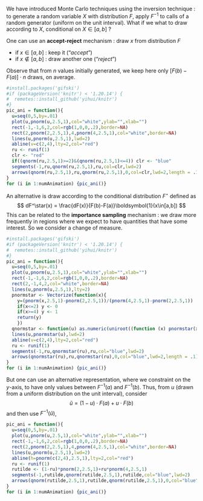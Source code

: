 <!-- ## Importance Sampling -->

We have introduced Monte Carlo techniques using the inversion technique : to generate a random variable $X$ with distribution $F$, apply $F^{-1}$ to calls of a random generator (uniform on the unit interval). What if we what to draw according to $X$, conditional on $X\in[a,b]$ ?

One can use an **accept-reject** mechanism : draw $x$ from distribution $F$

- if $x\in[a,b]$ : keep it ("*accept*")
- if $x\notin[a,b]$ : draw another one ("*reject*")

Observe that from $n$ values initially generated, we keep here only $[F(b)-F(a)]\cdot n$ draws, on average.

```r
#install.packages('gifski')
#if (packageVersion('knitr') < '1.20.14') {
#  remotes::install_github('yihui/knitr')
#}
pic_ani = function(){
  u=seq(0,5,by=.01)
  plot(u,pnorm(u,2.5,1),col="white",ylab="",xlab="")
  rect(-1,-1,6,2,col=rgb(1,0,0,.2),border=NA)
  rect(2,pnorm(2,2.5,1),4,pnorm(4,2.5,1),col="white",border=NA)
  lines(u,pnorm(u,2.5,1),lwd=2)
  abline(v=c(2,4),lty=2,col="red")
  ru <- runif(1)
  clr <- "red"
  if((qnorm(ru,2.5,1)>=2)&(qnorm(ru,2.5,1)<=4)) clr <- "blue"
  segments(-1,ru,qnorm(ru,2.5,1),ru,col=clr,lwd=2)
  arrows(qnorm(ru,2.5,1),ru,qnorm(ru,2.5,1),0,col=clr,lwd=2,length = .1)
}
for (i in 1:numAnimation) {pic_ani()}
```

An alternative is draw according to the conditional distribution $F^{\star}$ defined as
$$
dF^\star(x) = \frac{dF(x)}{F(b)-F(a)}\boldsymbol{1}(x\in[a,b])
$$
This can be related to the **importance sampling** mechanism : we draw more frequently in regions where we expect to have quantities that have some interest. So we consider a change of measure.

```r
#install.packages('gifski')
#if (packageVersion('knitr') < '1.20.14') {
#  remotes::install_github('yihui/knitr')
#}
pic_ani = function(){
  u=seq(0,5,by=.01)
  plot(u,pnorm(u,2.5,1),col="white",ylab="",xlab="")
  rect(-1,-1,6,2,col=rgb(1,0,0,.2),border=NA)
  rect(2,-1,4,2,col="white",border=NA)
  lines(u,pnorm(u,2.5,1),lty=2)
  pnormstar <- Vectorize(function(x){
    y=(pnorm(x,2.5,1)-pnorm(2,2.5,1))/(pnorm(4,2.5,1)-pnorm(2,2.5,1))
    if(x<=2) y <- 0
    if(x>=4) y <- 1
    return(y)
    })
  qnormstar <- function(u) as.numeric(uniroot((function (x) pnormstar(x) - u), lower = 2, upper = 4)[1])
  lines(u,pnormstar(u),lwd=2)
  abline(v=c(2,4),lty=2,col="red")
  ru <- runif(1)
  segments(-1,ru,qnormstar(ru),ru,col="blue",lwd=2)
  arrows(qnormstar(ru),ru,qnormstar(ru),0,col="blue",lwd=2,length = .1)
}
for (i in 1:numAnimation) {pic_ani()}
```

But one can use an alternative representation, where we constraint on the $y$-axis, to have only values between $F^{-1}(a)$ and $F^{-1}(b)$. Thus, from $u$ (drawn from a uniform distribution on the unit interval), consider
$$
\tilde{u}=(1-u)\cdot F(a)+u\cdot F(b)
$$
and then use $F^{-1}(\tilde{u})$,

```r
pic_ani = function(){
  u=seq(0,5,by=.01)
  plot(u,pnorm(u,2.5,1),col="white",ylab="",xlab="")
  rect(-1,-1,6,2,col=rgb(1,0,0,.2),border=NA)
  rect(2,pnorm(2,2.5,1),4,pnorm(4,2.5,1),col="white",border=NA)
  lines(u,pnorm(u,2.5,1),lwd=2)
  abline(h=pnorm(c(2,4),2.5,1),lty=2,col="red")
  ru <- runif(1)
  rutilde <- (1-ru)*pnorm(2,2.5,1)+ru*pnorm(4,2.5,1)
  segments(-1,rutilde,qnorm(rutilde,2.5,1),rutilde,col="blue",lwd=2)
  arrows(qnorm(rutilde,2.5,1),rutilde,qnorm(rutilde,2.5,1),0,col="blue",lwd=2,length = .1)
}
for (i in 1:numAnimation) {pic_ani()}
```
